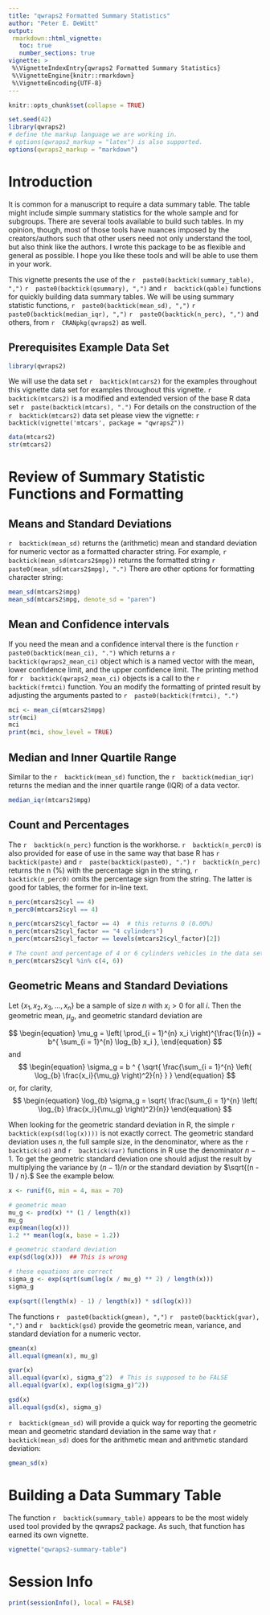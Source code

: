 ```yaml
---
title: "qwraps2 Formatted Summary Statistics"
author: "Peter E. DeWitt"
output:
 rmarkdown::html_vignette:
   toc: true
   number_sections: true
vignette: >
 %\VignetteIndexEntry{qwraps2 Formatted Summary Statistics}
 %\VignetteEngine{knitr::rmarkdown}
 %\VignetteEncoding{UTF-8}
---
```



```r
knitr::opts_chunk$set(collapse = TRUE)
```



```r
set.seed(42)
library(qwraps2)
# define the markup language we are working in.
# options(qwraps2_markup = "latex") is also supported.
options(qwraps2_markup = "markdown")
```


# Introduction

It is common for a manuscript to require a data summary table.  The table might
include simple summary statistics for the whole sample and for subgroups.
There are several tools available to build such tables.  In my opinion, though,
most of those tools have nuances imposed by the creators/authors such that other
users need not only understand the tool, but also think like the authors.
I wrote this package to be as flexible and general as possible.  I hope you like
these tools and will be able to use them in your work.

This vignette presents the use of the
`r  paste0(backtick(summary_table), ",")  `
`r  paste0(backtick(qsummary), ",")  `
and
`r  backtick(qable)  `
functions for quickly building data summary tables.  We will be using summary
statistic functions,
`r  paste0(backtick(mean_sd), ",")  `
`r  paste0(backtick(median_iqr), ",")  `
`r  paste0(backtick(n_perc), ",")  `
and others, from
`r  CRANpkg(qwraps2)  `
as well.

## Prerequisites Example Data Set

```r
library(qwraps2)
```


We will use the data set
`r  backtick(mtcars2)  `
for the examples throughout this vignette
data set for examples throughout this vignette.
`r  backtick(mtcars2)  `
is a modified and extended version of the base R data set
`r  paste(backtick(mtcars), ".")  `
For details on the construction of the
`r  backtick(mtcars2)  `
data set please view the vignette:
`r  backtick(vignette('mtcars', package = "qwraps2"))  `

```r
data(mtcars2)
str(mtcars2)
```


# Review of Summary Statistic Functions and Formatting


## Means and Standard Deviations

`r  backtick(mean_sd)  `
returns the (arithmetic) mean and standard deviation for numeric
vector as a formatted character string. For example,
`r  backtick(mean_sd(mtcars2$mpg))  `
returns the formatted string
`r  paste0(mean_sd(mtcars2$mpg), ".")  `
There are other options for formatting character string:

```r
mean_sd(mtcars2$mpg)
mean_sd(mtcars2$mpg, denote_sd = "paren")
```


## Mean and Confidence intervals

If you need the mean and a confidence interval there is the function
`r  paste0(backtick(mean_ci), ".")  `
which returns a
`r  backtick(qwraps2_mean_ci)  `
object which is a
named vector with the mean, lower confidence limit, and the upper confidence
limit.   The printing method for
`r  backtick(qwraps2_mean_ci)  `
objects is a call to the
`r  backtick(frmtci)  `
function.  You an modify the formatting of printed result by adjusting
the arguments pasted to
`r  paste0(backtick(frmtci), ".")  `

```r
mci <- mean_ci(mtcars2$mpg)
str(mci)
mci
print(mci, show_level = TRUE)
```


## Median and Inner Quartile Range

Similar to the
`r  backtick(mean_sd)  `
function, the
`r  backtick(median_iqr)  `
returns the median and the inner quartile range (IQR) of a data vector.

```r
median_iqr(mtcars2$mpg)
```


## Count and Percentages

The
`r  backtick(n_perc)  `
function is the workhorse.
`r  backtick(n_perc0)  `
is also provided for ease of use in the same way that base R has
`r  backtick(paste)  `
and
`r  paste(backtick(paste0), ".")  `
`r  backtick(n_perc)  `
returns the n (%) with the percentage sign in the string,
`r  backtick(n_perc0)  `
omits the percentage sign from the string.  The latter is good for tables,
the former for in-line text.


```r
n_perc(mtcars2$cyl == 4)
n_perc0(mtcars2$cyl == 4)

n_perc(mtcars2$cyl_factor == 4)  # this returns 0 (0.00%)
n_perc(mtcars2$cyl_factor == "4 cylinders")
n_perc(mtcars2$cyl_factor == levels(mtcars2$cyl_factor)[2])

# The count and percentage of 4 or 6 cylinders vehicles in the data set is
n_perc(mtcars2$cyl %in% c(4, 6))
```


## Geometric Means and Standard Deviations

Let $\left\{x_1, x_2, x_3, \ldots, x_n \right\}$ be a sample of size $n$ with
$x_i > 0$ for all $i.$  Then the geometric mean, $\mu_g,$ and geometric standard
deviation are

$$
\begin{equation}
  \mu_g = \left( \prod_{i = 1}^{n} x_i \right)^{\frac{1}{n}} = b^{ \sum_{i =
  1}^{n} \log_{b} x_i },
\end{equation}
$$
and
$$
\begin{equation}
  \sigma_g = b ^ {
  \sqrt{
    \frac{\sum_{i = 1}^{n} \left( \log_{b} \frac{x_i}{\mu_g} \right)^2}{n}
  }
  }
\end{equation}
$$
or, for clarity,
$$
\begin{equation}
  \log_{b} \sigma_g =
  \sqrt{ \frac{\sum_{i = 1}^{n} \left( \log_{b} \frac{x_i}{\mu_g}
  \right)^2}{n}}
\end{equation}
$$

When looking for the geometric standard deviation in R, the simple
`r  backtick(exp(sd(log(x))))  `
is not exactly correct.  The geometric standard deviation
uses $n,$ the full sample size, in the denominator, where as
the
`r  backtick(sd)  `
and
`r  backtick(var)  `
functions in R use the denominator $n - 1.$  To get
the geometric standard deviation one should adjust the result by multiplying the
variance by $(n - 1) / n$ or the standard deviation by $\sqrt{(n - 1) / n}.$
See the example below.

```r
x <- runif(6, min = 4, max = 70)

# geometric mean
mu_g <- prod(x) ** (1 / length(x))
mu_g
exp(mean(log(x)))
1.2 ** mean(log(x, base = 1.2))

# geometric standard deviation
exp(sd(log(x)))  ## This is wrong

# these equations are correct
sigma_g <- exp(sqrt(sum(log(x / mu_g) ** 2) / length(x)))
sigma_g

exp(sqrt((length(x) - 1) / length(x)) * sd(log(x)))
```


The functions
`r  paste0(backtick(gmean), ",")  `
`r  paste0(backtick(gvar), ",")  `
and
`r  backtick(gsd)  `
provide the geometric mean, variance, and standard deviation for a numeric
vector.

```r
gmean(x)
all.equal(gmean(x), mu_g)

gvar(x)
all.equal(gvar(x), sigma_g^2)  # This is supposed to be FALSE
all.equal(gvar(x), exp(log(sigma_g)^2))

gsd(x)
all.equal(gsd(x), sigma_g)
```


`r  backtick(gmean_sd)  `
will provide a quick way for reporting the geometric mean and
geometric standard deviation in the same way that
`r  backtick(mean_sd)  `
does for the arithmetic mean and arithmetic standard deviation:

```r
gmean_sd(x)
```




# Building a Data Summary Table

The function
`r  backtick(summary_table)  `
appears to be the most widely used tool provided by the qwraps2 package.  As
such, that function has earned its own vignette.

```r
vignette("qwraps2-summary-table")
```



# Session Info


```r
print(sessionInfo(), local = FALSE)
```

